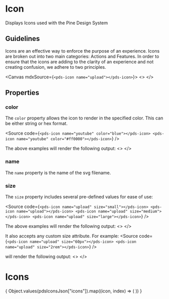 
<Meta of={stories} />

# Icon
Displays Icons used with the Pine Design System

## Guidelines

Icons are an effective way to enforce the purpose of an experience. Icons are broken out into two main
categories: Actions and Features. In order to ensure that the icons are adding to the clarity of an experience
and not creating confusion, we adhere to two principles.

<Canvas mdxSource={`
<pds-icon name="upload"></pds-icon>
`}>
  <>
    <pds-icon name="upload"></pds-icon>
  </>
</Canvas>

## Properties

<ArgTypes of={stories} />

### color
The `color` property allows the icon to render in the specified color. This can be either string or hex format.

<Source code={`
<pds-icon name="youtube" color="blue"></pds-icon>
<pds-icon name="youtube" color="#ff0000"></pds-icon>
`} />

The above examples will render the following output:
<Canvas sourceState="none">
  <>
    <pds-icon name="youtube" color="blue"></pds-icon>
    <pds-icon name="youtube" color="#ff0000"></pds-icon>
  </>
</Canvas>

### name
The `name` property is the name of the svg filename.

### size
The `size` property includes several pre-defined values for ease of use:

<Source code={`
<pds-icon name="upload" size="small"></pds-icon>
<pds-icon name="upload"></pds-icon>
<pds-icon name="upload" size="medium"></pds-icon>
<pds-icon name="upload" size="large"></pds-icon>
`}
/>

The above examples will render the following output:
<Canvas>
  <>
    <pds-icon name="upload" size="small"></pds-icon>
    <pds-icon name="upload" size="normal"></pds-icon>
    <pds-icon name="upload" size="medium"></pds-icon>
    <pds-icon name="upload" size="large"></pds-icon>
  </>
</Canvas>

It also accepts any custom size attribute. For example:
<Source code={`
<pds-icon name="upload" size="60px"></pds-icon>
<pds-icon name="upload" size="2rem"></pds-icon>
`} />

will render the following output:
<Canvas>
  <>
    <pds-icon name="upload" size="60px"></pds-icon>
    <pds-icon name="upload" size="2rem"></pds-icon>
  </>
</Canvas>

# Icons
<Canvas sourceState="none">
  <IconGallery>
    {
      Object.values(pdsIconsJson["icons"]).map((icon, index) => (
        <IconItem key={`item-${index}`} name={icon.name}>
          <pds-icon name={icon.name}></pds-icon>
        </IconItem>
      ))
    }
  </IconGallery>
</Canvas>

